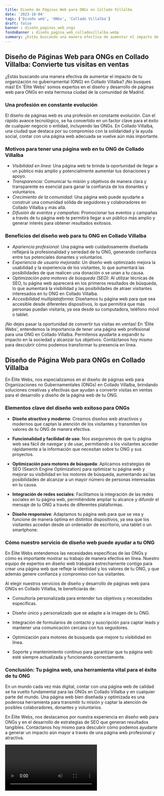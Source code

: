 ```yaml
---
title: Diseño de Páginas Web para ONGs en Collado Villalba
date: '2023-10-04'
tags: ['Diseño web', 'ONGs', 'Collado Villalba']
draft: false
banner : diseño_paginas_web_ongs
fondoBanner : diseño_pagina_web_colladovillalba.webp
summary: ¿Estás buscando una manera efectiva de aumentar el impacto de tu organización no gubernamental (ONG) en Collado Villalba? ¡No busques más! En 'Élite Webs' somos expertos en el diseño y desarrollo de páginas web para ONGs en esta hermosa ciudad de la comunidad de Madrid.
---
```


## Diseño de Páginas Web para ONGs en Collado Villalba: Convierte tus visitas en ventas

¿Estás buscando una manera efectiva de aumentar el impacto de tu organización no gubernamental (ONG) en Collado Villalba? ¡No busques más! En 'Élite Webs' somos expertos en el diseño y desarrollo de páginas web para ONGs en esta hermosa ciudad de la comunidad de Madrid.

### Una profesión en constante evolución

El diseño de páginas web es una profesión en constante evolución. Con el rápido avance tecnológico, se ha convertido en un factor clave para el éxito de cualquier negocio o entidad, incluyendo las ONGs. En Collado Villalba, una ciudad que destaca por su compromiso con la solidaridad y la ayuda social, contar con una página web adecuada se vuelve aún más importante.

### Motivos para tener una página web en tu ONG de Collado Villalba

- _Visibilidad en línea_: Una página web te brinda la oportunidad de llegar a un público más amplio y potencialmente aumentar tus donaciones y apoyo.
- _Transparencia_: Comunicar tu misión y objetivos de manera clara y transparente es esencial para ganar la confianza de los donantes y voluntarios.
- _Crecimiento de la comunidad_: Una página web puede ayudarte a construir una comunidad sólida de seguidores y colaboradores en Collado Villalba y más allá.
- _Difusión de eventos y campañas_: Promocionar tus eventos y campañas a través de tu página web te permitirá llegar a un público más amplio y generar interés para obtener resultados exitosos.

### Beneficios del diseño web para tu ONG en Collado Villalba

- _Apariencia profesional_: Una página web cuidadosamente diseñada reflejará la profesionalidad y seriedad de tu ONG, generando confianza entre tus potenciales donantes y voluntarios.
- _Experiencia de usuario mejorada_: Un diseño web optimizado mejora la usabilidad y la experiencia de los visitantes, lo que aumentará las posibilidades de que realicen una donación o se unan a tu causa.
- _Optimización para motores de búsqueda (SEO)_: Al utilizar técnicas de SEO, tu página web aparecerá en los primeros resultados de búsqueda, lo que aumentará la visibilidad y las posibilidades de atraer visitantes interesados en tu ONG en Collado Villalba.
- _Accesibilidad multiplataforma_: Diseñamos tu página web para que sea accesible desde diferentes dispositivos, lo que permitirá que más personas puedan visitarla, ya sea desde su computadora, teléfono móvil o tablet.

¡No dejes pasar la oportunidad de convertir tus visitas en ventas! En 'Élite Webs', entendemos la importancia de tener una página web profesional para una ONG en Collado Villalba. Permítenos ayudarte a expandir tu impacto en la sociedad y alcanzar tus objetivos. Contáctanos hoy mismo para descubrir cómo podemos transformar tu presencia en línea.

<GifSeo />

<Cta />

## Diseño de Página Web para ONGs en Collado Villalba

En Élite Webs, nos especializamos en el diseño de páginas web para Organizaciones no Gubernamentales (ONGs) en Collado Villalba, brindando soluciones creativas y efectivas que ayudan a convertir visitas en ventas para el desarrollo y diseño de la página web de tu ONG.

### Elementos clave del diseño web exitoso para ONGs

- **Diseño atractivo y moderno**: Creamos diseños web atractivos y modernos que captan la atención de los visitantes y transmiten los valores de tu ONG de manera efectiva.

- **Funcionalidad y facilidad de uso**: Nos aseguramos de que tu página web sea fácil de navegar y de usar, permitiendo a los visitantes acceder rápidamente a la información que necesitan sobre tu ONG y sus proyectos.

- **Optimización para motores de búsqueda**: Aplicamos estrategias de SEO (Search Engine Optimization) para optimizar tu página web y mejorar su visibilidad en los motores de búsqueda, aumentando así las posibilidades de alcanzar a un mayor número de personas interesadas en tu causa.

- **Integración de redes sociales**: Facilitamos la integración de las redes sociales en tu página web, permitiéndote ampliar tu alcance y difundir el mensaje de tu ONG a través de diferentes plataformas.

- **Diseño responsive**: Adaptamos tu página web para que se vea y funcione de manera óptima en distintos dispositivos, ya sea que los visitantes accedan desde un ordenador de escritorio, una tablet o un smartphone.

### Cómo nuestro servicio de diseño web puede ayudar a tu ONG

En Élite Webs entendemos las necesidades específicas de las ONGs y cómo es importante mostrar su trabajo de manera efectiva en línea. Nuestro equipo de expertos en diseño web trabajará estrechamente contigo para crear una página web que refleje la identidad y los valores de tu ONG, y que además genere confianza y compromiso con tus visitantes.

Al elegir nuestros servicios de diseño y desarrollo de páginas web para ONGs en Collado Villalba, te beneficiarás de:

- Consultoría personalizada para entender tus objetivos y necesidades específicas.

- Diseño único y personalizado que se adapte a la imagen de tu ONG.

- Integración de formularios de contacto y suscripción para captar leads y mantener una comunicación cercana con tus seguidores.

- Optimización para motores de búsqueda que mejore tu visibilidad en línea.

- Soporte y mantenimiento continuo para garantizar que tu página web esté siempre actualizada y funcionando correctamente.

### Conclusión: Tu página web, una herramienta vital para el éxito de tu ONG

En un mundo cada vez más digital, contar con una página web de calidad se ha vuelto fundamental para las ONGs en Collado Villalba y en cualquier parte del mundo. Una página web bien diseñada y optimizada es una poderosa herramienta para transmitir tu misión y captar la atención de posibles colaboradores, donantes y voluntarios.

En Élite Webs, nos destacamos por nuestra experiencia en diseño web para ONGs y en el desarrollo de estrategias de SEO que generan resultados tangibles. Contáctanos hoy mismo para descubrir cómo podemos ayudarte a generar un impacto aún mayor a través de una página web profesional y atractiva.

<Video />

<CtaBot job='ONGs' city='Collado Villalba'/>

<Gmaps query='Collado Villalba+españa+maps' />